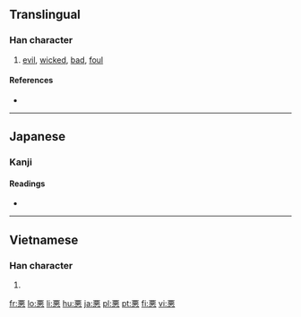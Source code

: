 {{see|惡|恶}}
==Translingual==

===Han character===
{{Han char|rn=61|rad=心|as=07|sn=11|four=|canj=一一心 (MMP), X一一心 (XMMP)}}

# [[evil]], [[wicked]], [[bad]], [[foul]]

====References====
* {{Han ref|kx=0388.341|dkj=10717|dj=0721.260|hdz=42300.020|uh=60AA|ud=24746}}

----

==Japanese==

===Kanji===
{{ja-kanji|grade=3|rs=心07}}

====Readings====
* {{ja-readings|on=[[あく]] (aku)|kun=[[わるい]] (warui), [[にくむ]] (nikumu), [[いずくんぞ]] (izukunzo)}}

----

==Vietnamese==

===Han character===
{{vi-hantu|ác|rs=心07}}

# {{defn|Vietnamese|sort=心07}}

[[fr:悪]]
[[lo:悪]]
[[li:悪]]
[[hu:悪]]
[[ja:悪]]
[[pl:悪]]
[[pt:悪]]
[[fi:悪]]
[[vi:悪]]